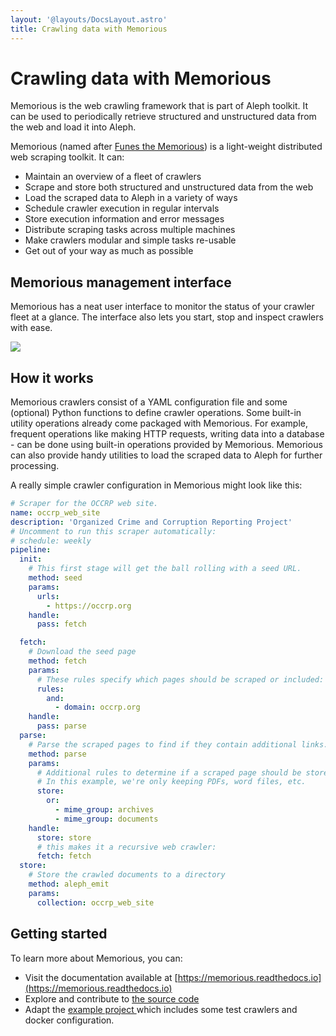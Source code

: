 ```yaml
---
layout: '@layouts/DocsLayout.astro'
title: Crawling data with Memorious
---
```


# Crawling data with Memorious

<p class="lead">
  Memorious is the web crawling framework that is part of Aleph toolkit. It can
  be used to periodically retrieve structured and unstructured data from the web
  and load it into Aleph.
</p>

Memorious (named after [Funes the Memorious](https://en.wikipedia.org/wiki/Funes_the_Memorious)) is a light-weight distributed web scraping toolkit. It can:

- Maintain an overview of a fleet of crawlers
- Scrape and store both structured and unstructured data from the web
- Load the scraped data to Aleph in a variety of ways
- Schedule crawler execution in regular intervals
- Store execution information and error messages
- Distribute scraping tasks across multiple machines
- Make crawlers modular and simple tasks re-usable
- Get out of your way as much as possible

## Memorious management interface

Memorious has a neat user interface to monitor the status of your crawler fleet at a glance. The interface also lets you start, stop and inspect crawlers with ease.

![](/assets/memorious-ui.png)

## How it works

Memorious crawlers consist of a YAML configuration file and some (optional) Python functions to define crawler operations. Some built-in utility operations already come packaged with Memorious. For example, frequent operations like making HTTP requests, writing data into a database - can be done using built-in operations provided by Memorious. Memorious can also provide handy utilities to load the scraped data to Aleph for further processing.

A really simple crawler configuration in Memorious might look like this:

```yaml
# Scraper for the OCCRP web site.
name: occrp_web_site
description: 'Organized Crime and Corruption Reporting Project'
# Uncomment to run this scraper automatically:
# schedule: weekly
pipeline:
  init:
    # This first stage will get the ball rolling with a seed URL.
    method: seed
    params:
      urls:
        - https://occrp.org
    handle:
      pass: fetch

  fetch:
    # Download the seed page
    method: fetch
    params:
      # These rules specify which pages should be scraped or included:
      rules:
        and:
          - domain: occrp.org
    handle:
      pass: parse
  parse:
    # Parse the scraped pages to find if they contain additional links.
    method: parse
    params:
      # Additional rules to determine if a scraped page should be stored or not.
      # In this example, we're only keeping PDFs, word files, etc.
      store:
        or:
          - mime_group: archives
          - mime_group: documents
    handle:
      store: store
      # this makes it a recursive web crawler:
      fetch: fetch
  store:
    # Store the crawled documents to a directory
    method: aleph_emit
    params:
      collection: occrp_web_site
```

## Getting started

To learn more about Memorious, you can:

- Visit the documentation available at [https://memorious.readthedocs.io](https://memorious.readthedocs.io)
- Explore and contribute to [the source code](https://github.com/alephdata/visdesktop)
- Adapt the [example project ](https://github.com/alephdata/memorious/tree/master/example)which includes some test crawlers and docker configuration.
